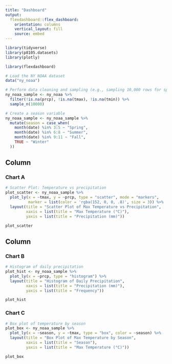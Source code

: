 ```yaml
---
title: "Dashboard"
output: 
  flexdashboard::flex_dashboard:
    orientation: columns
    vertical_layout: fill
    source: embed
---
```


```r
library(tidyverse)
library(p8105.datasets)
library(plotly)

library(flexdashboard)
```

```r
# Load the NY NOAA dataset
data("ny_noaa")

# Perform data cleaning and sampling (e.g., sampling 10,000 rows for speed)
ny_noaa_sample <- ny_noaa %>%
  filter(!is.na(prcp), !is.na(tmax), !is.na(tmin)) %>%
  sample_n(10000)

# Create a season variable
ny_noaa_sample <- ny_noaa_sample %>%
  mutate(season = case_when(
    month(date) %in% 3:5 ~ "Spring",
    month(date) %in% 6:8 ~ "Summer",
    month(date) %in% 9:11 ~ "Fall",
    TRUE ~ "Winter"
  ))
```

Column {data-width=650}
-----------------------------------------------------------------------

### Chart A

```r
# Scatter Plot: Temperature vs precipitation
plot_scatter <- ny_noaa_sample %>%
  plot_ly(x = ~tmax, y = ~prcp, type = "scatter", mode = "markers", 
          marker = list(color = 'rgba(152, 0, 0, .8)', size = 3)) %>%
  layout(title = "Scatter Plot of Max Temperature vs Precipitation",
         xaxis = list(title = "Max Temperature (°C)"),
         yaxis = list(title = "Precipitation (mm)"))

plot_scatter
```

Column {data-width=350}
-----------------------------------------------------------------------

### Chart B

```r
# Histogram of daily precipitation
plot_hist <- ny_noaa_sample %>%
  plot_ly(x = ~prcp, type = "histogram") %>%
  layout(title = "Histogram of Daily Precipitation",
         xaxis = list(title = "Precipitation (mm)"),
         yaxis = list(title = "Frequency"))

plot_hist
```

### Chart C

```r
# Box plot of temperature by season
plot_box <- ny_noaa_sample %>%
  plot_ly(x = ~season, y = ~tmax, type = "box", color = ~season) %>%
  layout(title = "Box Plot of Max Temperature by Season",
         xaxis = list(title = "Season"),
         yaxis = list(title = "Max Temperature (°C)"))

plot_box

```

